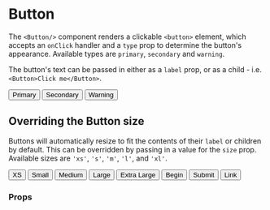 
<Meta name='Button' component={Button}/>

# Button

The `<Button/>` component renders a clickable `<button>` element, which 
accepts an `onClick` handler and a `type` prop to determine the button's 
appearance. Available types are `primary`, `secondary` and `warning`.

The button's text can be passed in either as a `label` prop, or as a child - 
i.e. `<Button>Click me</Button>`.

<Canvas>
  <Story name='Default'>
    <Button>Primary</Button>
    <Button type='secondary'>Secondary</Button>
    <Button type='warning'>Warning</Button>
  </Story>
</Canvas>

## Overriding the Button size

Buttons will automatically resize to fit the contents of their `label` or 
children by default. This can be overridden by passing in a value for the `size` prop. 
Available sizes are `'xs'`, `'s'`, `'m'`, `'l'`, and `'xl'`.

<Canvas>
  <Story name='Sizes'>
    <Button size='xs'>XS</Button>
    <Button size='s'>Small</Button>
    <Button size='m'>Medium</Button>
    <Button size='l'>Large</Button>
    <Button size='xl'>Extra Large</Button>
  </Story>

  <Story name='BeginSubmit'>
    <Button size='m' begin>Begin</Button>
    <Button size='m' type='submit'>Submit</Button>
    <Button href='www.example.com'>Link</Button>
  </Story>
</Canvas>

### Props

<ArgsTable of={Button}/>

<BackToTop/>
